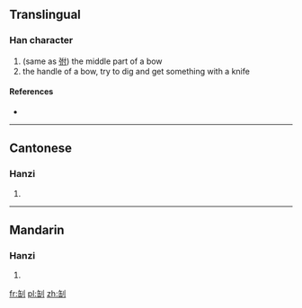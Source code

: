 ==Translingual==

===Han character===
{{Han char|rn=18|rad=刀|as=06|sn=8|four=|canj=人山中弓 (OULN)}}

# (same as [[弣]]) the middle part of a bow
# the handle of a bow, try to dig and get something with a knife

====References====
* {{Han ref|kx=0138.380|hdz=10335.020|uh=34E1|ud=13537}}

----

==Cantonese==

===Hanzi===
{{yue-hanzi|jyut=|y=fu2}}

# {{defn|Cantonese|sort=刀06}}

----

==Mandarin==

===Hanzi===
{{cmn-hanzi|pin=[[fǔ]] ([[fu3]])|wg=fu<sup>3</sup>}}

# {{defn|Mandarin|sort=刀06}}

[[fr:㓡]]
[[pl:㓡]]
[[zh:㓡]]